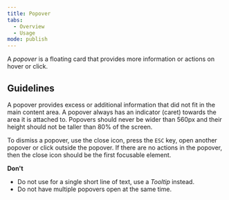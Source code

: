 ```yaml
---
title: Popover
tabs:
  - Overview
  - Usage
mode: publish
---
```


A _popover_ is a floating card that provides more information or actions on hover or click.

<!--One to two sentences as an introduction to the component-->

## Guidelines

<!--List how to use it, sizes, widths, grid interactions, color allowances -->

A popover provides excess or additional information that did not fit in the main content area. A popover always has an indicator (caret) towards the area it is attached to. Popovers should never be wider than 560px and their height should not be taller than 80% of the screen.

To dismiss a popover, use the close icon, press the `ESC` key, open another popover or click outside the popover. If there are no actions in the popover, then the close icon should be the first focusable element.

**Don't**

<!--Bullet point list if needed -->

- Do not use for a single short line of text, use a _Tooltip_ instead.
- Do not have multiple popovers open at the same time.

<FigmaImage
  url="https://www.figma.com/file/0bGXR2sCwMVSDNyyzu5BXrO5/UI%E2%80%94User-Interface?node-id=2717%3A0"
  alt="Figma design of popover"
/>
